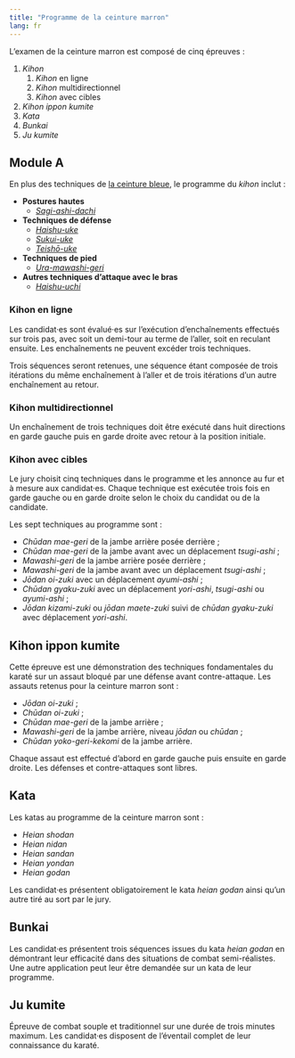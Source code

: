 ```yaml
---
title: "Programme de la ceinture marron"
lang: fr
---
```


L’examen de la ceinture marron est composé de cinq épreuves :

1. *Kihon*
    1. *Kihon* en ligne
    2. *Kihon* multidirectionnel
    3. *Kihon* avec cibles
2. *Kihon ippon kumite*
3. *Kata*
4. *Bunkai*
5. *Ju kumite*

## Module A

En plus des techniques de [la ceinture bleue](./second_kyu.qmd), le programme du *kihon* inclut :

- **Postures hautes**
  - [*Sagi-ashi-dachi*](/lexicon/tachi.qmd#postures-hautes)

- **Techniques de défense**
  - [*Haishu-uke*](/lexicon/waza.qmd#uke-waza)
  - [*Sukui-uke*](/lexicon/waza.qmd#uke-waza)
  - [*Teishō-uke*](/lexicon/waza.qmd#uke-waza)

- **Techniques de pied**
  - [*Ura-mawashi-geri*](/lexicon/waza.qmd#keri-waza)

- **Autres techniques d’attaque avec le bras**
  - [*Haishu-uchi*](/lexicon/waza.qmd#uchi-waza)

### Kihon en ligne

Les candidat·es sont évalué·es sur l’exécution d’enchaînements effectués sur trois pas, avec soit un demi-tour au terme de l’aller, soit en reculant ensuite. Les enchaînements ne peuvent excéder trois techniques.

Trois séquences seront retenues, une séquence étant composée de trois itérations du même enchaînement à l’aller et de trois itérations d’un autre enchaînement au retour.

### Kihon multidirectionnel

Un enchaînement de trois techniques doit être exécuté dans huit directions en garde gauche puis en garde droite avec retour à la position initiale.

### Kihon avec cibles

Le jury choisit cinq techniques dans le programme et les annonce au fur et à mesure aux candidat·es. Chaque technique est exécutée trois fois en garde gauche ou en garde droite selon le choix du candidat ou de la candidate.

Les sept techniques au programme sont :

- *Chūdan mae-geri* de la jambe arrière posée derrière ;
- *Chūdan mae-geri* de la jambe avant avec un déplacement *tsugi-ashi* ;
- *Mawashi-geri* de la jambe arrière posée derrière ;
- *Mawashi-geri* de la jambe avant avec un déplacement *tsugi-ashi* ;
- *Jōdan oi-zuki* avec un déplacement *ayumi-ashi* ;
- *Chūdan gyaku-zuki* avec un déplacement *yori-ashi*, *tsugi-ashi* ou *ayumi-ashi* ;
- *Jōdan kizami-zuki* ou *jōdan maete-zuki* suivi de *chūdan gyaku-zuki* avec déplacement *yori-ashi*.

## Kihon ippon kumite

Cette épreuve est une démonstration des techniques fondamentales du karaté sur un assaut bloqué par une défense avant contre-attaque. Les assauts retenus pour la ceinture marron sont :

- *Jōdan oi-zuki* ;
- *Chūdan oi-zuki* ;
- *Chūdan mae-geri* de la jambe arrière ;
- *Mawashi-geri* de la jambe arrière, niveau *jōdan* ou *chūdan* ;
- *Chūdan yoko-geri-kekomi* de la jambe arrière.

Chaque assaut est effectué d’abord en garde gauche puis ensuite en garde droite. Les défenses et contre-attaques sont libres.

## Kata

Les katas au programme de la ceinture marron sont :

- *Heian shodan*
- *Heian nidan*
- *Heian sandan*
- *Heian yondan*
- *Heian godan*

Les candidat·es présentent obligatoirement le kata *heian godan* ainsi qu’un autre tiré au sort par le jury.

## Bunkai

Les candidat·es présentent trois séquences issues du kata *heian godan* en démontrant leur efficacité dans des situations de combat semi-réalistes. Une autre application peut leur être demandée sur un kata de leur programme.

## Ju kumite

Épreuve de combat souple et traditionnel sur une durée de trois minutes maximum. Les candidat·es disposent de l’éventail complet de leur connaissance du karaté.

